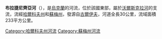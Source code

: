 {{Unreferenced|time=2021-07-30T06:31:32+00:00}}
'''布拉捷尼齊亞河'''（{{lang-uk|Братениця}}），是[[烏克蘭|烏克蘭]]的河流，位於該國東部，屬於[[沃爾斯克拉河|沃爾斯克拉河]]的支流，流經[[哈爾科夫州|哈爾科夫州]]和[[蘇梅州|蘇梅州]]，發源自[[古爾伊夫|古爾伊夫]]，河道全長30公里，流域面積233平方公里。

{{DEFAULTSORT:Братениця (річка)}}
[[Category:哈爾科夫州河流|Category:哈爾科夫州河流]]
[[Category:蘇梅州河流|Category:蘇梅州河流]]


{{Ukraine-river-stub}}